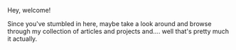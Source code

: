 ---
---
Hey, welcome!

Since you've stumbled in here, maybe take a look around and browse through my collection of articles and projects and.... well that's pretty much it actually.